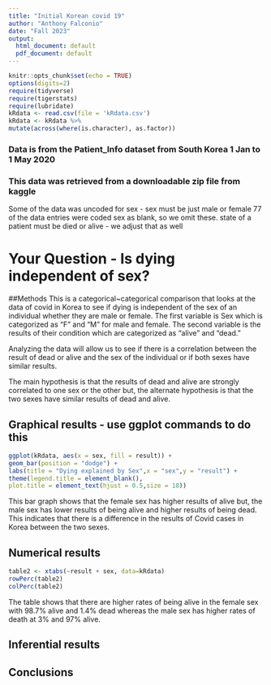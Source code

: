 ```yaml
---
title: "Initial Korean covid 19"
author: "Anthony Falconio"
date: "Fall 2023"
output:
  html_document: default
  pdf_document: default
---
```


```r
knitr::opts_chunk$set(echo = TRUE)
options(digits=2)
require(tidyverse)
require(tigerstats)
require(lubridate)
kRdata <- read.csv(file = 'kRdata.csv')
kRdata <- kRdata %>%
mutate(across(where(is.character), as.factor))

```
### Data is from the Patient_Info dataset from South Korea 1 Jan to 1 May 2020
### This data was retrieved from a downloadable zip file from kaggle

Some of the data was uncoded for sex - sex must be just male or female
77 of the data entries were coded sex  as blank, so we omit these.
state of a patient must be died or alive - we adjust that as well   
  
# Your Question - Is dying independent of sex?

##Methods
This is a categorical~categorical comparison that looks at the data of covid in Korea to see if dying is independent of the sex of an individual whether they are male or female. The first variable is Sex which is categorized as "F" and "M" for male and female. The second variable is the results of their condition which are categorized as "alive" and "dead." 

Analyzing the data will allow us to see if there is a correlation between the result of dead or alive and the sex of the individual or if both sexes have similar results.

The main hypothesis is that the results of dead and alive are strongly correlated to one sex or the other but, the alternate hypothesis is that the two sexes have similar results of dead and alive.




## Graphical results - use ggplot commands to do this  
``` r
ggplot(kRdata, aes(x = sex, fill = result)) +
geom_bar(position = "dodge") +
labs(title = "Dying explained by Sex",x = "sex",y = "result") +
theme(legend.title = element_blank(),
plot.title = element_text(hjust = 0.5,size = 18))
```

This bar graph shows that the female sex has higher results of alive but, the male sex has lower results of being alive and higher results of being dead. This indicates that there is a difference in the results of Covid cases in Korea between the two sexes.
  


  
## Numerical results

``` r
table2 <- xtabs(~result + sex, data=kRdata)
rowPerc(table2)
colPerc(table2)
```
The table shows that there are higher rates of being alive in the female sex with 98.7% alive and 1.4% dead whereas the male sex has higher rates of death at 3% and 97% alive. 

## Inferential results 




## Conclusions

